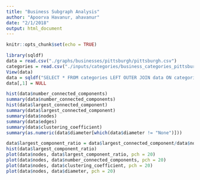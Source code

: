 ```yaml
---
title: "Business Subgraph Analysis"
author: "Apoorva Havanur, ahavanur"
date: "2/1/2018"
output: html_document
---
```


```r
knitr::opts_chunk$set(echo = TRUE)
```

```r
library(sqldf)
data = read.csv("./graphs/businesses/pittsburgh/pittsburgh.csv")
categories = read.csv("./inputs/categories/business_categories_pittsburgh.csv")
View(data)
data = sqldf("SELECT * FROM categories LEFT OUTER JOIN data ON categories.business_id = data.business_id")
data[,1] = NULL
```

```r
hist(data$number_connected_components)
summary(data$number_connected_components)
hist(data$largest_connected_component)
summary(data$largest_connected_component)
summary(data$nodes)
summary(data$edges)
summary(data$clustering_coefficient)
summary(as.numeric(data$diameter[which(data$diameter != "None")]))
```
```r
data$largest_component_ratio = data$largest_connected_component/data$nodes
hist(data$largest_component_ratio)
plot(data$nodes, data$largest_component_ratio, pch = 20)
plot(data$nodes, data$number_connected_components, pch = 20)
plot(data$nodes, data$clustering_coefficient, pch = 20)
plot(data$nodes, data$diameter, pch = 20)
```


